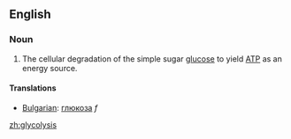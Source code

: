 ==English==
===Noun===

# {{biology}} The cellular degradation of the simple sugar [[glucose]] to yield [[ATP]] as an energy source.

====Translations====

*[[Bulgarian]]: [[глюкоза]] ''f''

[[zh:glycolysis]]
